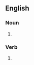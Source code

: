 {{also|BLOBs}}
==English==

===Noun===
{{head|en|noun plural form}}

# {{plural of|blob|lang=en}}

===Verb===
{{head|en|verb form}}

# {{en-third-person singular of|blob}}
